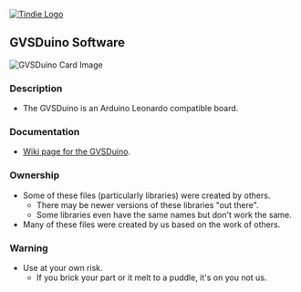 <a href="https://www.tindie.com/products/land_boards/arduino-uno-compatible-gvsduino/" >
<img src="http://land-boards.com/tindie/tindie-larges-v2.png" alt="Tindie Logo">
</img></a> 

== GVSDuino Software ==

<img src="http://land-boards.com/blwiki/images/a/af/GVSDuino-X5-5936-640px.jpg" alt="GVSDuino Card Image"></img>

=== Description ===
* The GVSDuino is an Arduino Leonardo compatible board.

=== Documentation ===

*[http://land-boards.com/wiki/index.php?title=GVSDuino Wiki page for the GVSDuino].

=== Ownership ===

* Some of these files (particularly libraries) were created by others.
** There may be newer versions of these libraries "out there".
** Some libraries even have the same names but don't work the same.
* Many of these files were created by us based on the work of others.

=== Warning ===

* Use at your own risk.
** If you brick your part or it melt to a puddle, it's on you not us.

